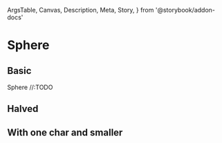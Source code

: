   ArgsTable,
  Canvas,
  Description,
  Meta,
  Story,
} from '@storybook/addon-docs'

<Meta title="Components/Data Display/Sphere" component={Sphere} />

# Sphere

## Basic

<Description>Sphere //:TODO</Description>

<Canvas>
  <Story name="basic">
    <Sphere />
  </Story>
</Canvas>

## Halved

<Canvas>
  <Story name="halved">
    <Sphere bgColors={['#333', '#666']} />
  </Story>
</Canvas>

## With one char and smaller

<Canvas>
  <Story name="with-char">
    <Sphere
      text="★"
      bgColors={['#000']}
      textColor="#fff"
      size={20}
      textSize={10}
    />
  </Story>
</Canvas>

<ArgsTable of={Sphere} />
